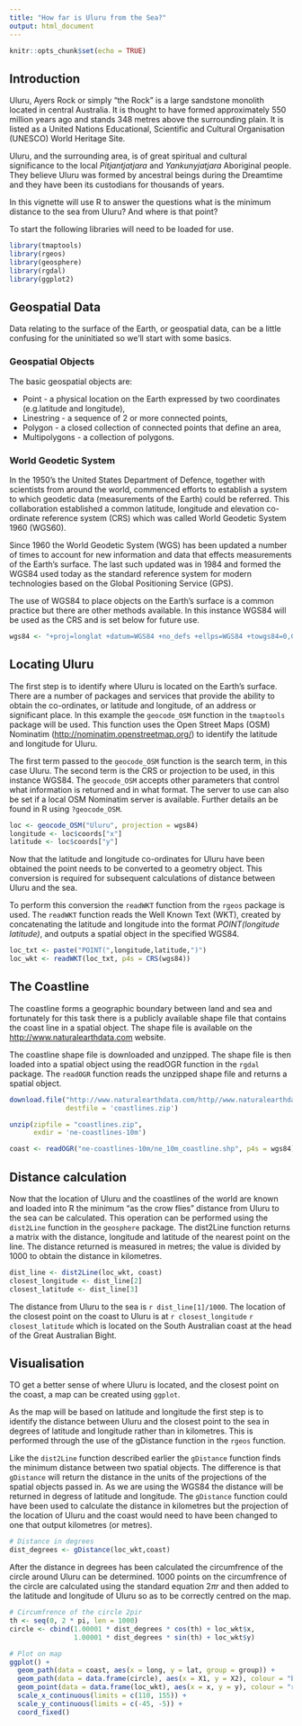 ```yaml
---
title: "How far is Uluru from the Sea?"
output: html_document
---
```


```r
knitr::opts_chunk$set(echo = TRUE)
```

## Introduction
Uluru, Ayers Rock or simply "the Rock" is a large sandstone monolith located in central Australia. It is thought to have formed approximately 550 million years ago and stands 348 metres above the surrounding plain. It is listed as a United Nations Educational, Scientific and Cultural Organisation (UNESCO) World Heritage Site.

Uluru, and the surrounding area, is of great spiritual and cultural significance to the local *Pitjantjatjara* and *Yankunyjatjara* Aboriginal people. They believe Uluru was formed by ancestral beings during the Dreamtime and they have been its custodians for thousands of years.

In this vignette will use R to answer the questions what is the minimum distance to the sea from Uluru? And where is that point?

To start the following libraries will need to be loaded for use. 

```r
library(tmaptools)
library(rgeos)
library(geosphere)
library(rgdal)
library(ggplot2)
```

## Geospatial Data
Data relating to the surface of the Earth, or geospatial data, can be a little confusing for the uninitiated so we'll start with some basics.

### Geospatial Objects
The basic geospatial objects are:

* Point - a physical location on the Earth expressed by two coordinates (e.g.latitude and longitude),
* Linestring - a sequence of 2 or more connected points,
* Polygon - a closed collection of connected points that define an area,
* Multipolygons - a collection of polygons.

### World Geodetic System
In the 1950's the United States Department of Defence, together with scientists from around the world, commenced efforts to establish a system to which geodetic data (measurements of the Earth) could be referred. This collaboration established a common latitude, longitude and elevation co-ordinate reference system (CRS) which was called World Geodetic System 1960 (WGS60).

Since 1960 the World Geodetic System (WGS) has been updated a number of times to account for new information and data that effects measurements of the Earth's surface. The last such updated was in 1984 and formed the WGS84 used today as the standard reference system for modern technologies based on the Global Positioning Service (GPS). 

The use of WGS84 to place objects on the Earth's surface is a common practice but there are other methods available. In this instance WGS84 will be used as the CRS and is set below for future use.
```r
wgs84 <- "+proj=longlat +datum=WGS84 +no_defs +ellps=WGS84 +towgs84=0,0,0"
```

## Locating Uluru
The first step is to identify where Uluru is located on the Earth's surface. There are a number of packages and services that provide the ability to obtain the co-ordinates, or latitude and longitude, of an address or significant place. In this example the `geocode_OSM` function in the `tmaptools` package will be used. This function uses the Open Street Maps (OSM) Nominatim (<http://nominatim.openstreetmap.org/>) to identify the latitude and longitude for Uluru.

The first term passed to the `geocode_OSM` function is the search term, in this case Uluru. The second term is the CRS or projection to be used, in this instance WGS84. The `geocode_OSM` accepts other parameters that control what information is returned and in what format. The server to use can also be set if a local OSM Nominatim server is available. Further details an be found in R using `?geocode_OSM`. 
```r
loc <- geocode_OSM("Uluru", projection = wgs84)
longitude <- loc$coords["x"]
latitude <- loc$coords["y"]
```

Now that the latitude and longitude co-ordinates for Uluru have been obtained the point needs to be converted to a geometry object. This conversion is required for subsequent calculations of distance between Uluru and the sea.

To perform this conversion the `readWKT` function from the `rgeos` package is used. The `readWKT` function reads the Well Known Text (WKT), created by concatenating the latitude and longitude into the format _POINT(longitude latitude)_, and outputs a spatial object in the specified WGS84.
```r
loc_txt <- paste("POINT(",longitude,latitude,")")
loc_wkt <- readWKT(loc_txt, p4s = CRS(wgs84))
```

## The Coastline
The coastline forms a geographic boundary between land and sea and fortunately for this task there is a publicly available shape file that contains the coast line in a spatial object. The shape file is available on the <http://www.naturalearthdata.com> website.

The coastline shape file is downloaded and unzipped. The shape file is then loaded into a spatial object using the readOGR function in the `rgdal` package. The `readOGR` function reads the unzipped shape file and returns a spatial object.
```r
download.file("http://www.naturalearthdata.com/http//www.naturalearthdata.com/download/10m/physical/ne_10m_coastline.zip", 
              destfile = 'coastlines.zip')

unzip(zipfile = "coastlines.zip", 
      exdir = 'ne-coastlines-10m')

coast <- readOGR("ne-coastlines-10m/ne_10m_coastline.shp", p4s = wgs84)
```

## Distance calculation
Now that the location of Uluru and the coastlines of the world are known and loaded into R the minimum "as the crow flies" distance from Uluru to the sea can be calculated. This operation can be performed using the `dist2Line` function in the `geosphere` package. The dist2Line function returns a matrix with the distance, longitude and latitude of the nearest point on the line. The distance returned is measured in metres; the value is divided by 1000 to obtain the distance in kilometres.

```r
dist_line <- dist2Line(loc_wkt, coast)
closest_longitude <- dist_line[2]
closest_latitude <- dist_line[3]
```
The distance from Uluru to the sea is `r dist_line[1]/1000`.
The location of the closest point on the coast to Uluru is at `r closest_longitude` `r closest_latitude` which is located on the South Australian coast at the head of the Great Australian Bight.

## Visualisation
TO get a better sense of where Uluru is located, and the closest point on the coast, a map can be created using `ggplot`.

As the map will be based on latitude and longitude the first step is to identify the distance between Uluru and the closest point to the sea in degrees of latitude and longitude rather than in kilometres. This is performed through the use of the gDistance function in the `rgeos` function.

Like the `dist2Line` function described earlier the `gDistance` function finds the minimum distance between two spatial objects. The difference is that `gDistance` will return the distance in the units of the projections of the spatial objects passed in. As we are using the WGS84 the distance will be returned in degress of latitude and longitude. The `gDistance` function could have been used to calculate the distance in kilometres but the projection of the location of Uluru and the coast would need to have been changed to one that output kilometres (or metres). 

```r
# Distance in degrees
dist_degrees <- gDistance(loc_wkt,coast)
```

After the distance in degrees has been calculated the circumfrence of the circle around Uluru can be determined. 1000 points on the circumfrence of the circle are calculated using the standard equation $2\pi r$ and then added to the latitude and longitude of Uluru so as to be correctly centred on the map.

```r
# Circumfrence of the circle 2pir
th <- seq(0, 2 * pi, len = 1000)
circle <- cbind(1.00001 * dist_degrees * cos(th) + loc_wkt$x,
                1.00001 * dist_degrees * sin(th) + loc_wkt$y)

# Plot on map
ggplot() +
  geom_path(data = coast, aes(x = long, y = lat, group = group)) +
  geom_path(data = data.frame(circle), aes(x = X1, y = X2), colour = "blue") + 
  geom_point(data = data.frame(loc_wkt), aes(x = x, y = y), colour = "red") +
  scale_x_continuous(limits = c(110, 155)) +
  scale_y_continuous(limits = c(-45, -5)) +
  coord_fixed()
```

